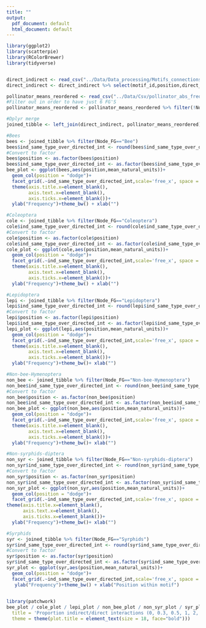 ```yaml
---
title: ""
output:
  pdf_document: default
  html_document: default
---
```


```r

library(ggplot2)
library(scatterpie)
library(RColorBrewer)
library(tidyverse)


direct_indirect <- read_csv("../Data/Data_processing/Motifs_connections/motif_interactions.csv")
direct_indirect <- direct_indirect %>% select(motif_id,position,direct_interactions, indirect_interactions,ind_same_type_over_directed_int)

pollinator_means_reordered <- read_csv("../Data/Csv/pollinator_abs_freq_means.csv")
#Filter out in order to have just 6 FG'S
pollinator_means_reordered <- pollinator_means_reordered %>% filter(!Node_FG %in% c("Birds", "Lizards", "Other_insects"))

#Dplyr merge
joined_tibble <- left_join(direct_indirect, pollinator_means_reordered)

#Bees
bees <- joined_tibble %>% filter(Node_FG=="Bee")
bees$ind_same_type_over_directed_int <- round(bees$ind_same_type_over_directed_int, digits = 1)
#Convert to factor
bees$position <- as.factor(bees$position)
bees$ind_same_type_over_directed_int <- as.factor(bees$ind_same_type_over_directed_int)
bee_plot <- ggplot(bees,aes(position,mean_natural_units))+
  geom_col(position = "dodge")+
  facet_grid(.~ind_same_type_over_directed_int,scale='free_x', space = "free_x") + ggtitle("Bees")+
  theme(axis.title.x=element_blank(),
        axis.text.x=element_blank(),
        axis.ticks.x=element_blank())+
  ylab("Frequency")+theme_bw() + xlab("")

#Coleoptera
cole <- joined_tibble %>% filter(Node_FG=="Coleoptera")
cole$ind_same_type_over_directed_int <- round(cole$ind_same_type_over_directed_int, digits = 1)
#Convert to factor
cole$position <- as.factor(cole$position)
cole$ind_same_type_over_directed_int <- as.factor(cole$ind_same_type_over_directed_int)
cole_plot <- ggplot(cole,aes(position,mean_natural_units))+
  geom_col(position = "dodge")+
  facet_grid(.~ind_same_type_over_directed_int,scale='free_x', space = "free_x") + ggtitle("Coleoptera")+
  theme(axis.title.x=element_blank(),
        axis.text.x=element_blank(),
        axis.ticks.x=element_blank())+
  ylab("Frequency")+theme_bw() + xlab("")

#Lepidoptera
lepi <- joined_tibble %>% filter(Node_FG=="Lepidoptera")
lepi$ind_same_type_over_directed_int <- round(lepi$ind_same_type_over_directed_int, digits = 1)
#Convert to factor
lepi$position <- as.factor(lepi$position)
lepi$ind_same_type_over_directed_int <- as.factor(lepi$ind_same_type_over_directed_int)
lepi_plot <- ggplot(lepi,aes(position,mean_natural_units))+
  geom_col(position = "dodge")+
  facet_grid(.~ind_same_type_over_directed_int,scale='free_x', space = "free_x") + ggtitle("Lepidoptera") +
  theme(axis.title.x=element_blank(),
        axis.text.x=element_blank(),
        axis.ticks.x=element_blank())+
  ylab("Frequency")+theme_bw()+ xlab("")

#Non-bee-Hymenoptera
non_bee <- joined_tibble %>% filter(Node_FG=="Non-bee-Hymenoptera")
non_bee$ind_same_type_over_directed_int <- round(non_bee$ind_same_type_over_directed_int, digits = 2)
#Convert to factor
non_bee$position <- as.factor(non_bee$position)
non_bee$ind_same_type_over_directed_int <- as.factor(non_bee$ind_same_type_over_directed_int)
non_bee_plot <- ggplot(non_bee,aes(position,mean_natural_units))+
  geom_col(position = "dodge")+
  facet_grid(.~ind_same_type_over_directed_int,scale='free_x', space = "free_x") + ggtitle("Non-bee-Hymenoptera") +
  theme(axis.title.x=element_blank(),
        axis.text.x=element_blank(),
        axis.ticks.x=element_blank())+
  ylab("Frequency")+theme_bw()+ xlab("")

#Non-syrphids-diptera
non_syr <- joined_tibble %>% filter(Node_FG=="Non-syrphids-diptera")
non_syr$ind_same_type_over_directed_int <- round(non_syr$ind_same_type_over_directed_int, digits = 1)
#Convert to factor
non_syr$position <- as.factor(non_syr$position)
non_syr$ind_same_type_over_directed_int <- as.factor(non_syr$ind_same_type_over_directed_int)
non_syr_plot <- ggplot(non_syr,aes(position,mean_natural_units))+
  geom_col(position = "dodge")+
  facet_grid(.~ind_same_type_over_directed_int,scale='free_x', space = "free_x") + ggtitle("Non-syrphids-diptera")+
theme(axis.title.x=element_blank(),
      axis.text.x=element_blank(),
      axis.ticks.x=element_blank())+
  ylab("Frequency")+theme_bw()+ xlab("")

#Syrphids
syr <- joined_tibble %>% filter(Node_FG=="Syrphids")
syr$ind_same_type_over_directed_int <- round(syr$ind_same_type_over_directed_int, digits = 1)
#Convert to factor
syr$position <- as.factor(syr$position)
syr$ind_same_type_over_directed_int <- as.factor(syr$ind_same_type_over_directed_int)
syr_plot <- ggplot(syr,aes(position,mean_natural_units))+
  geom_col(position = "dodge")+
  facet_grid(.~ind_same_type_over_directed_int,scale='free_x', space = "free_x") + ggtitle("Syrphids") +
   ylab("Frequency")+theme_bw() + xlab("Position within motif")
  

library(patchwork)
bee_plot / cole_plot / lepi_plot / non_bee_plot / non_syr_plot / syr_plot + plot_annotation(
  title = 'Proportion indirect/direct interactions (0, 0.3, 0.5, 1, 2, 3)',
  theme = theme(plot.title = element_text(size = 18, face="bold")))


```